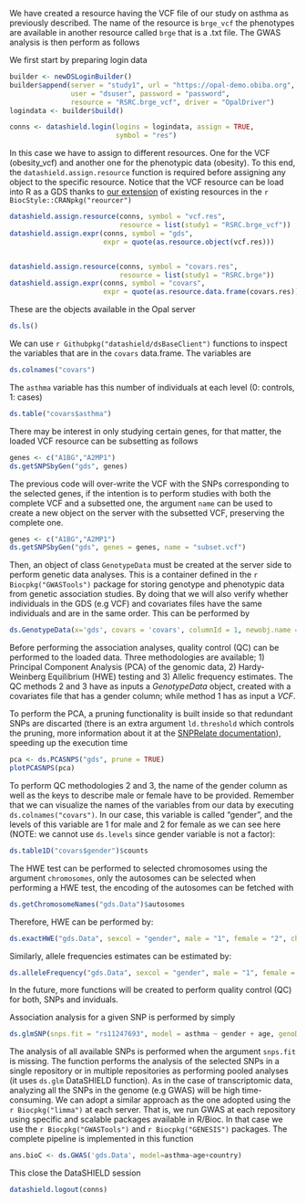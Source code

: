 We have created a resource having the VCF file of our study on asthma as previously described. The name of the resource is `brge_vcf` the phenotypes are available in another resource called `brge` that is a .txt file. The GWAS analysis is then perform as follows

We first start by preparing login data 

```r
builder <- newDSLoginBuilder()
builder$append(server = "study1", url = "https://opal-demo.obiba.org",
               user = "dsuser", password = "password",
               resource = "RSRC.brge_vcf", driver = "OpalDriver")
logindata <- builder$build()

conns <- datashield.login(logins = logindata, assign = TRUE,
                          symbol = "res")
```

In this case we have to assign to different resources. One for the VCF (obesity_vcf) and another one for the phenotypic data (obesity). To this end, the `datashield.assign.resource` function is required before assigning any object to the specific resource. Notice that the VCF resource can be load into R as a GDS thanks to [our extension](#ext_VCF) of existing resources in the `r BiocStyle::CRANpkg("reourcer")` 
  
  
```r
datashield.assign.resource(conns, symbol = "vcf.res", 
                           resource = list(study1 = "RSRC.brge_vcf"))
datashield.assign.expr(conns, symbol = "gds", 
                       expr = quote(as.resource.object(vcf.res)))


datashield.assign.resource(conns, symbol = "covars.res", 
                           resource = list(study1 = "RSRC.brge"))
datashield.assign.expr(conns, symbol = "covars", 
                       expr = quote(as.resource.data.frame(covars.res)))
```
  
These are the objects available in the Opal server
  
```r
ds.ls()
```
  
  We can use `r Githubpkg("datashield/dsBaseClient")` functions to inspect the variables that are in the `covars` data.frame. The variables are
  
  
```r
ds.colnames("covars")
```
  
The `asthma` variable has this number of individuals at each level (0: controls, 1: cases)
  
```r
ds.table("covars$asthma")
```
  
There may be interest in only studying certain genes, for that matter, the loaded VCF resource can be subsetting as follows
  
```r
genes <- c("A1BG","A2MP1")
ds.getSNPSbyGen("gds", genes)
```

The previous code will over-write the VCF with the SNPs corresponding to the selected genes, if the intention is to perform studies with both the complete VCF and a subsetted one, the argument `name` can be used to create a new object on the server with the subsetted VCF, preserving the complete one.
  
```r
genes <- c("A1BG","A2MP1")
ds.getSNPSbyGen("gds", genes = genes, name = "subset.vcf")
```
  
Then, an object of class `GenotypeData` must be created at the server side to perform genetic data analyses. This is a container defined in the `r Biocpkg("GWASTools")` package for storing genotype and phenotypic data from genetic association studies. By doing that we will also verify whether individuals in the GDS (e.g VCF) and covariates files have the same individuals and are in the same order. This can be performed by
  
```r
ds.GenotypeData(x='gds', covars = 'covars', columnId = 1, newobj.name = 'gds.Data')
``` 
  
Before performing the association analyses, quality control (QC) can be performed to the loaded data. Three methodologies are available; 1) Principal Component Analysis (PCA) of the genomic data, 2) Hardy-Weinberg Equilibrium (HWE) testing and 3) Allelic frequency estimates. The QC methods 2 and 3 have as inputs a *GenotypeData* object, created with a covariates file that has a gender column; while method 1 has as input a *VCF*.

To perform the PCA, a pruning functionality is built inside so that redundant SNPs are discarted (there is an extra argument `ld.threshold` which controls the pruning, more information about it at the [SNPRelate documentation](https://rdrr.io/bioc/SNPRelate/man/snpgdsLDpruning.html)), speeding up the execution time

```r
pca <- ds.PCASNPS("gds", prune = TRUE)
plotPCASNPS(pca)
```

To perform QC methodologies 2 and 3, the name of the gender column as well as the keys to describe male or female have to be provided. Remember that we can visualize the names of the variables from our data by executing `ds.colnames("covars")`. In our case, this variable is called "gender", and the levels of this variable are 1 for male and 2 for female as we can see here (NOTE: we cannot use `ds.levels` since gender variable is not a factor): 
  
```r
ds.table1D("covars$gender")$counts
```

The HWE test can be performed to selected chromosomes using the argument `chromosomes`, only the autosomes can be selected when performing a HWE test, the encoding of the autosomes can be fetched with

```r
ds.getChromosomeNames("gds.Data")$autosomes
```

Therefore, HWE can be performed by:
  
```r
ds.exactHWE("gds.Data", sexcol = "gender", male = "1", female = "2", chromosome = "22")
```

Similarly, allele frequencies estimates can be estimated by:
  
```r
ds.alleleFrequency("gds.Data", sexcol = "gender", male = "1", female = "2")
```

In the future, more functions will be created to perform quality control (QC) for both, SNPs and inviduals. 

Association analysis for a given SNP is performed by simply

```r
ds.glmSNP(snps.fit = "rs11247693", model = asthma ~ gender + age, genoData='gds.Data')
```

The analysis of all available SNPs is performed when the argument `snps.fit` is missing. The function performs the analysis of the selected SNPs in a single repository or in multiple repositories as performing pooled analyses (it uses `ds.glm` DataSHIELD function). As in the case of transcriptomic data, analyzing all the SNPs in the genome (e.g GWAS) will be high time-consuming. We can adopt a similar approach as the one adopted using the `r Biocpkg("limma")` at each server. That is, we run GWAS at each repository using specific and scalable packages available in R/Bioc. In that case we use the `r Biocpkg("GWASTools")` and `r Biocpkg("GENESIS")` packages. The complete pipeline is implemented in this function 

```r
ans.bioC <- ds.GWAS('gds.Data', model=asthma~age+country)
```


This close the DataSHIELD session 

```r
datashield.logout(conns)
```
